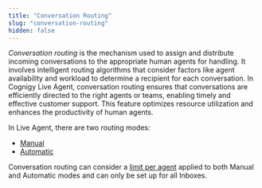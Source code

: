```yaml
---
title: "Conversation Routing"
slug: "conversation-routing"
hidden: false
---
```


_Conversation routing_ is the mechanism used to assign and distribute incoming conversations to the appropriate human agents for handling. It involves intelligent routing algorithms that consider factors like agent availability and workload to determine a recipient for each conversation. In Cognigy Live Agent, conversation routing ensures that conversations are efficiently directed to the right agents or teams, enabling timely and effective customer support. This feature optimizes resource utilization and enhances the productivity of human agents.

In Live Agent, there are two routing modes:

- [Manual](/live-agent/conversation/conversation-routing/manual-mode)
- [Automatic](/live-agent/conversation/conversation-routing/automatic-mode)

Conversation routing can consider a [limit per agent](/live-agent/settings/account-settings#conversation-limit-per-agent) applied to both Manual and Automatic modes and can only be set up for all Inboxes.
